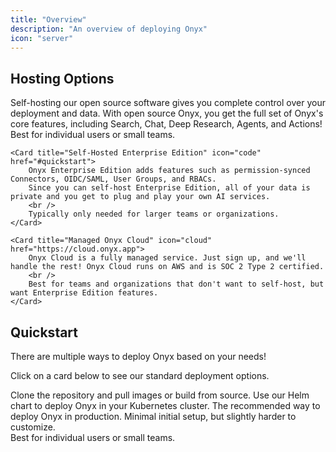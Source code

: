 ```yaml
---
title: "Overview"
description: "An overview of deploying Onyx"
icon: "server"
---
```


## Hosting Options
<CardGroup cols={1}>
    <Card title="Self-Hosted Open Source" icon="code" href="#quickstart">
        Self-hosting our open source software gives you complete control over your deployment and data. 
        With open source Onyx, you get the full set of Onyx's core features, including Search, Chat, Deep Research, Agents, and Actions!
        <br />
        Best for individual users or small teams.
    </Card>

    <Card title="Self-Hosted Enterprise Edition" icon="code" href="#quickstart">
        Onyx Enterprise Edition adds features such as permission-synced Connectors, OIDC/SAML, User Groups, and RBACs.
        Since you can self-host Enterprise Edition, all of your data is private and you get to plug and play your own AI services.
        <br />
        Typically only needed for larger teams or organizations.
    </Card>

    <Card title="Managed Onyx Cloud" icon="cloud" href="https://cloud.onyx.app">
        Onyx Cloud is a fully managed service. Just sign up, and we'll handle the rest! Onyx Cloud runs on AWS and is SOC 2 Type 2 certified.
        <br />
        Best for teams and organizations that don't want to self-host, but want Enterprise Edition features.
    </Card>
</CardGroup>

## Quickstart
<Tip>
  There are multiple ways to deploy Onyx based on your needs!
</Tip>

Click on a card below to see our standard deployment options.

<CardGroup cols={2}>
    <Card title="(Standard) Launch with Docker" icon="bolt" href="/deployment/getting_started/quickstart#launch-with-docker">
        Clone the repository and pull images or build from source. 
    </Card>
    <Card title="Deploy with Kubernetes" icon="code" href="/deployment/deployment_guides/local_deployments/kubernetes">
        Use our Helm chart to deploy Onyx in your Kubernetes cluster.
    </Card>
    <Card title="Guide: Setup Onyx in EC2" icon="server" href="/deployment/deployment_guides/aws/ec2">
        The recommended way to deploy Onyx in production.
    </Card>
    <Card title="(Coming Soon!) Onyx CLI" icon="microchip" href="/deployment/getting_started/quickstart#onyx-cli">
        Minimal initial setup, but slightly harder to customize. 
        <br />
        Best for individual users or small teams.
    </Card>
</CardGroup>


 
